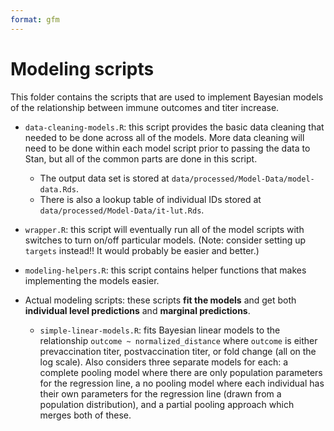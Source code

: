```yaml
---
format: gfm
---
```


<!-- This document is generated by README.qmd. Please edit that instead! -->

# Modeling scripts

This folder contains the scripts that are used to implement Bayesian models of
the relationship between immune outcomes and titer increase.

* `data-cleaning-models.R`: this script provides the basic data cleaning that
needed to be done across all of the models. More data cleaning will need to
be done within each model script prior to passing the data to Stan, but all
of the common parts are done in this script.
  + The output data set is stored at `data/processed/Model-Data/model-data.Rds`.
  + There is also a lookup table of individual IDs stored at
  `data/processed/Model-Data/it-lut.Rds`.

* `wrapper.R`: this script will eventually run all of the model scripts
with switches to turn on/off particular models. (Note: consider setting
up `targets` instead!! It would probably be easier and better.)

* `modeling-helpers.R`: this script contains helper functions that makes
implementing the models easier.

* Actual modeling scripts: these scripts **fit the models** and get
both **individual level predictions** and **marginal predictions**.
  + `simple-linear-models.R`: fits Bayesian linear models to the relationship
  `outcome ~ normalized_distance` where `outcome` is either prevaccination
  titer, postvaccination titer, or fold change (all on the log scale). Also
  considers three separate models for each: a complete pooling model where
  there are only population parameters for the regression line, a no
  pooling model where each individual has their own parameters for the
  regression line (drawn from a population distribution), and a partial
  pooling approach which merges both of these.

<!-- END OF FILE -->
